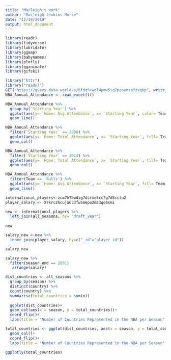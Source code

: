 ```yaml
---
title: "Marleigh's work"
author: "Marleigh Jenkins-Morse"
date: "11/19/2019"
output: html_document
---
```


```r
library(readr)
library(tidyverse)
library(lubridate)
library(ggmap)
library(babynames)
library(plotly)
library(gganimate) 
library(gifski) 
```

```r
library("httr")
library("readxl")
GET("https://query.data.world/s/6fdq5xwdl4pmw5iq7pgoemzofzvqkp", write_disk(tf <- tempfile(fileext = ".xlsx")))
NBA_Annual_Attendance <- read_excel(tf)
```

```r
NBA_Annual_Attendance %>% 
  group_by(`Starting Year`) %>% 
  ggplot(aes(y= `Home: Avg Attendance`, x= `Starting Year`, color= Team))+
  geom_line()
```
```r
NBA_Annual_Attendance %>% 
  filter(`Starting Year` == 2000) %>% 
  ggplot(aes(y= `Home: Total Attendance`, x= `Starting Year`, fill= Team))+
  geom_col()
```

```r
NBA_Annual_Attendance %>% 
  filter(`Starting Year` == 2014) %>% 
  ggplot(aes(y= `Home: Total Attendance`, x= `Starting Year`, fill= Team))+
  geom_col()
```

```r
NBA_Annual_Attendance %>% 
  filter(Team == 'Bulls') %>% 
  ggplot(aes(y= `Home: Avg Attendance`, x= `Starting Year`, fill= Team))+
  geom_line()

```

```r
international_players<-zcm7h7bwdig7dcrxe5cc7g7d5cctu2
player_salary <- X7krc2hcuja6c3fw5m6po2m53qo6smi
```

```r
new <- international_players %>% 
  left_join(all_seasons, by= "draft_year")
  
new
```

```r
salary_new <-new %>% 
  inner_join(player_salary, by=c("_id"="player_id"))

salary_new
```

```r
salary_new %>% 
  filter(season_end == 2001)
   arrange(salary)
```


```r
dist_countries <- all_seasons %>% 
  group_by(season) %>% 
  distinct(country) %>% 
  count(country) %>% 
  summarise(total_countries = sum(n))
 
  ggplot(dist_countries)+
  geom_col(aes(x = season, y = total_countries))+
  coord_flip()+
  labs(title = "Number of Countries Represented in the NBA per Season", x = "Total Number of Countries", y = "NBA Season") 
```


```r
total_countries <- ggplot(dist_countries, aes(x = season, y = total_countries))+
  geom_col()+
  coord_flip()+
  labs(title = "Number of Countries Represented in the NBA per Season", x = "Total Number of Countries", y = "NBA Season") 
  
ggplotly(total_countries)
```



